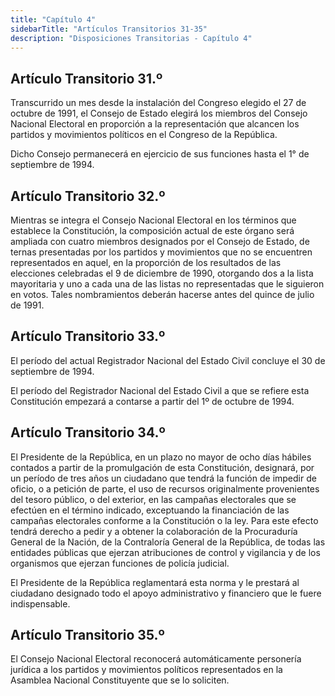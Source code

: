 ```yaml
---
title: "Capítulo 4"
sidebarTitle: "Artículos Transitorios 31-35"
description: "Disposiciones Transitorias - Capítulo 4"
---
```


## Artículo Transitorio 31.º

Transcurrido un mes desde la instalación del Congreso elegido el 27 de octubre de 1991, el Consejo de Estado elegirá los miembros del Consejo Nacional Electoral en proporción a la representación que alcancen los partidos y movimientos políticos en el Congreso de la República. 

Dicho Consejo permanecerá en ejercicio de sus funciones hasta el 1° de septiembre de 1994.

## Artículo Transitorio 32.º

Mientras se integra el Consejo Nacional Electoral en los términos que establece la Constitución, la composición actual de este órgano será ampliada con cuatro miembros designados por el Consejo de Estado, de ternas presentadas por los partidos y movimientos que no se encuentren representados en aquel, en la proporción de los resultados de las elecciones celebradas el 9 de diciembre de 1990, otorgando dos a la lista mayoritaria y uno a cada una de las listas no representadas que le siguieron en votos. Tales nombramientos deberán hacerse antes del quince de julio de 1991.

## Artículo Transitorio 33.º

El período del actual Registrador Nacional del Estado Civil concluye el 30 de septiembre de 1994.

El período del Registrador Nacional del Estado Civil a que se refiere esta 
Constitución empezará a contarse a partir del 1º de octubre de 1994.

## Artículo Transitorio 34.º

El Presidente de la República, en un plazo no mayor de ocho días hábiles contados a partir de la promulgación de esta Constitución, designará, por un período de tres años un ciudadano que tendrá la función de impedir de oficio, o a petición de parte, el uso de recursos originalmente provenientes del tesoro público, o del exterior, en las campañas electorales que se efectúen en el término indicado, exceptuando la financiación de las campañas electorales conforme a la Constitución o la ley. Para este efecto tendrá derecho a pedir y a obtener la colaboración de la Procuraduría General de la Nación, de la Contraloría General de la República, de todas las entidades públicas que ejerzan atribuciones de control y vigilancia y de los organismos que ejerzan funciones de policía judicial.

El Presidente de la República reglamentará esta norma y le prestará al ciudadano designado todo el apoyo administrativo y financiero que le fuere indispensable.

## Artículo Transitorio 35.º

El Consejo Nacional Electoral reconocerá automáticamente personería jurídica a los partidos y movimientos políticos representados en la Asamblea Nacional Constituyente que se lo soliciten.
